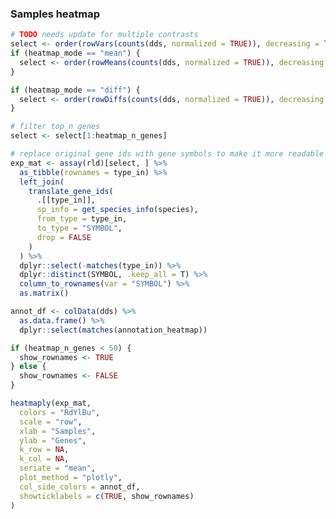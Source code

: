 ### Samples heatmap

```r
# TODO needs update for multiple contrasts
select <- order(rowVars(counts(dds, normalized = TRUE)), decreasing = TRUE)
if (heatmap_mode == "mean") {
  select <- order(rowMeans(counts(dds, normalized = TRUE)), decreasing = TRUE)
}

if (heatmap_mode == "diff") {
  select <- order(rowDiffs(counts(dds, normalized = TRUE)), decreasing = TRUE)
}

# filter top_n genes
select <- select[1:heatmap_n_genes]

# replace original gene ids with gene symbols to make it more readable
exp_mat <- assay(rld)[select, ] %>%
  as_tibble(rownames = type_in) %>%
  left_join(
    translate_gene_ids(
      .[[type_in]],
      sp_info = get_species_info(species),
      from_type = type_in,
      to_type = "SYMBOL",
      drop = FALSE
    )
  ) %>%
  dplyr::select(-matches(type_in)) %>%
  dplyr::distinct(SYMBOL, .keep_all = T) %>%
  column_to_rownames(var = "SYMBOL") %>%
  as.matrix()

annot_df <- colData(dds) %>%
  as.data.frame() %>%
  dplyr::select(matches(annotation_heatmap))

if (heatmap_n_genes < 50) {
  show_rownames <- TRUE
} else {
  show_rownames <- FALSE
}

heatmaply(exp_mat,
  colors = "RdYlBu",
  scale = "row",
  xlab = "Samples",
  ylab = "Genes",
  k_row = NA,
  k_col = NA,
  seriate = "mean",
  plot_method = "plotly",
  col_side_colors = annot_df,
  showticklabels = c(TRUE, show_rownames)
)
```
